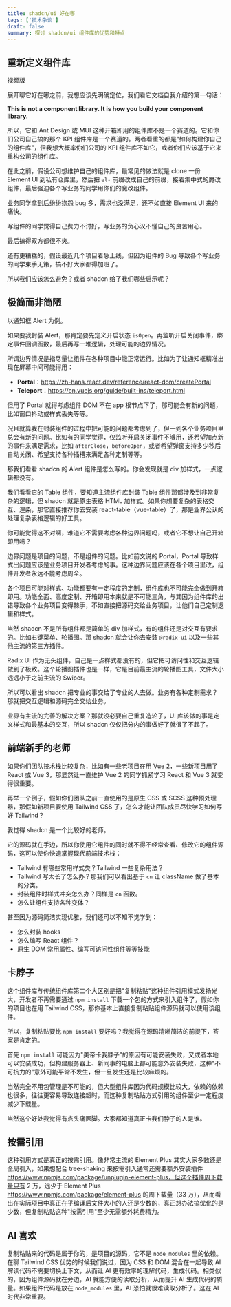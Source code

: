 ```yaml
---
title: shadcn/ui 好在哪
tags: ['技术杂谈']
draft: false
summary: 探讨 shadcn/ui 组件库的优势和特点
---
```

## 重新定义组件库

视频版
<BVideo bvid="BV194Kaz1EtF" />

展开聊它好在哪之前，我想应该先明确定位，我们看它文档自我介绍的第一句话：

**This is not a component library. It is how you build your component library.**

所以，它和 Ant Design 或 MUI 这种开箱即用的组件库不是一个赛道的。它和你们公司自己搞的那个 KPI 组件库是一个赛道的。两者看重的都是"如何构建你自己的组件库"，但我想大概率你们公司的 KPI 组件库不如它，或者你们应该基于它来重构公司的组件库。

在此之前，假设公司想维护自己的组件库，最常见的做法就是 clone 一份 Element UI 到私有仓库里，然后把 `el-` 前缀改成自己的前缀，接着集中式的魔改组件，最后强迫各个写业务的同学用你们的魔改组件。

业务同学拿到后纷纷抱怨 bug 多，需求也没满足，还不如直接 Element UI 来的痛快。

写组件的同学觉得自己费力不讨好，写业务的负心汉不懂自己的良苦用心。

最后搞得双方都很不爽。

还有更糟糕的，假设最近几个项目着急上线，但因为组件的 Bug 导致各个写业务的同学束手无策，搞不好大家都得加班了。

所以我们应该怎么避免？或者 shadcn 给了我们哪些启示呢？

## 极简而非简陋

以通知框 Alert 为例。

如果要我封装 Alert，那肯定要先定义开启状态 `isOpen`。再监听开启关闭事件，绑定事件回调函数，最后再写一堆逻辑，处理可能的边界情况。

所谓边界情况是指尽量让组件在各种项目中能正常运行。比如为了让通知框精准出现在屏幕中间可能得用：

- **Portal**：https://zh-hans.react.dev/reference/react-dom/createPortal
- **Teleport**：https://cn.vuejs.org/guide/built-ins/teleport.html

但用了 Portal 就得考虑组件 DOM 不在 app 根节点下了，那可能会有新的问题，比如窗口抖动或样式丢失等等。

况且就算我在封装组件的过程中把可能的问题都考虑到了，但一到各个业务项目里总会有新的问题。比如有的同学觉得，仅监听开启关闭事件不够用，还希望加点新的事件来满足需求，比如 `afterClose`，`beforeOpen`，或者希望弹窗支持多少秒后自动关闭、希望支持各种插槽来满足各种定制等等。

那我们看看 shadcn 的 Alert 组件是怎么写的。你会发现就是 div 加样式，一点逻辑都没有。

我们看看它的 Table 组件，要知道主流组件库封装 Table 组件那都涉及到非常复杂的逻辑，但 shadcn 就是原生表格 HTML 加样式。如果你想要复杂的表格交互、渲染，那它直接推荐你去安装 react-table（vue-table）了，那是业界公认的处理复杂表格逻辑的好工具。

你可能觉得这不对啊，难道它不需要考虑各种边界问题吗，或者它不想让自己开箱即用吗？

边界问题是项目的问题，不是组件的问题。比如前文说的 Portal，Portal 导致样式出问题应该是业务项目开发者考虑的事。这种边界问题应该在各个项目里改，组件开发者永远不能考虑周全。

各个项目可能对样式、功能都要有一定程度的定制，组件库也不可能完全做到开箱即用。功能全面、高度定制、开箱即用本来就是不可能三角，与其因为组件库的出错导致各个业务项目变得棘手，不如直接把源码交给业务项目，让他们自己定制逻辑和样式。

当然 shadcn 不是所有组件都是简单的 div 加样式，有的组件还是对交互有要求的。比如右键菜单、轮播图。那 shadcn 就会让你去安装 `@radix-ui` 以及一些其他主流的第三方插件。

Radix UI 作为无头组件，自己是一点样式都没有的，但它把可访问性和交互逻辑做到了极致。这个轮播图插件也是一样，它是目前最主流的轮播图工具，文件大小远远小于之前主流的 Swiper。

所以可以看出 shadcn 把专业的事交给了专业的人去做。业务有各种定制需求？那就把交互逻辑和源码完全交给业务。

业界有主流的完善的解决方案？那就没必要自己重复造轮子，UI 库该做的事是定义样式和最基本的交互，所以 shadcn 仅仅把分内的事做好了就很了不起了。

## 前端新手的老师

如果你们团队技术栈比较复杂，比如有一些老项目在用 Vue 2，一些新项目用了 React 或 Vue 3，那显然让一直维护 Vue 2 的同学抓紧学习 React 和 Vue 3 就变得很重要。

再举一个例子，假如你们团队之前一直使用的是原生 CSS 或 SCSS 这种预处理器，那假如新项目要使用 Tailwind CSS 了，怎么才能让团队成员尽快学习如何写好 Tailwind？

我觉得 shadcn 是一个比较好的老师。

它的源码就在手边，所以你使用它组件的同时就不得不经常查看、修改它的组件源码，这可以使你快速掌握现代前端技术栈：

- Tailwind 有哪些常用样式类？Tailwind 一些复杂用法？
- Tailwind 写太长了怎么办？那我们可以看出基于 `cn` 让 className 做了基本的分类。
- 封装组件时样式冲突怎么办？同样是 `cn` 函数。
- 怎么让组件支持各种变体？

甚至因为源码简洁实现优雅，我们还可以不知不觉学到：

- 怎么封装 hooks
- 怎么编写 React 组件？
- 原生 DOM 常用属性、编写可访问性组件等等技能

## 卡脖子

这个组件库与传统组件库第二个大区别是把"复制粘贴"这种组件引用模式发扬光大，开发者不再需要通过 `npm install` 下载一个包的方式来引入组件了，假如你的项目也在用 Tailwind CSS，那你基本上直接复制粘贴组件源码就可以使用该组件。

所以，复制粘贴要比 `npm install` 要好吗？我觉得在源码清晰简洁的前提下，答案是肯定的。

首先 `npm install` 可能因为"美帝卡我脖子"的原因有可能安装失败，又或者本地可以安装成功，但构建服务器上、新同事的电脑上都可能意外安装失败，这种"不可抗力的"意外可能平常不发生，但一旦发生还是比较麻烦的。

当然完全不用包管理是不可能的，但大型组件库因为代码规模比较大，依赖的依赖也很多，往往更容易导致连接超时，而这种复制粘贴方式引用的组件至少一定程度减少下载量。

当然这个好处我觉得有点头痛医脚。大家都知道真正卡我们脖子的人是谁。

## 按需引用

这种引用方式是真正的按需引用。像非常主流的 Element Plus 其实大家多数还是全局引入，如果想配合 tree-shaking 来按需引入通常还需要额外安装插件 https://www.npmjs.com/package/unplugin-element-plus，但这个插件周下载量只有 2 万，远少于 Element Plus https://www.npmjs.com/package/element-plus 的周下载量（33 万），从而看出在实际项目中真正在乎编译后文件大小的人还是少数的，真正想办法搞优化的是少数，但复制粘贴这种"按需引用"至少无需额外耗费精力。

## AI 喜欢

复制粘贴来的代码是属于你的，是项目的源码，它不是 `node_modules` 里的依赖。在聊 Tailwind CSS 优势的时候我们说过，因为 CSS 和 DOM 混合在一起导致 AI 解读代码不需要切换上下文，从而让 AI 更有效率的理解代码，生成代码。相类似的，因为组件源码就在旁边，AI 就能方便的读取分析，从而提升 AI 生成代码的质量。如果组件代码是放在 `node_modules` 里，AI 恐怕就很难读取分析了。这在 AI 时代非常重要。
